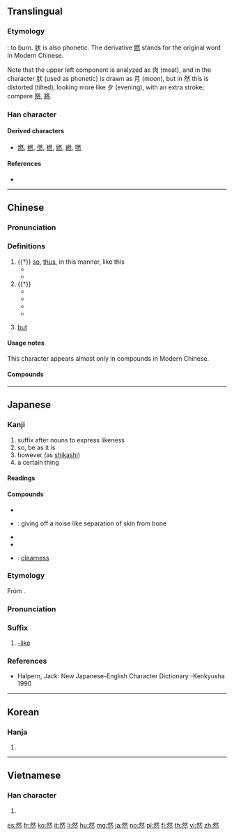 ==Translingual==
{{stroke order|type=animate}}

===Etymology===
{{Han etyl}}
{{Han compound|肰|火|t1=dog meat|t2=fire|ls=ic}}: to burn. 肰 is also phonetic. The derivative [[燃]] stands for the original word in Modern Chinese.

Note that the upper left component is analyzed as 肉 (meat), and in the character 肰 (used as phonetic) is drawn as 月 (moon), but in 然 this is distorted (tilted), looking more like 夕 (evening), with an extra stroke; compare [[祭]], [[將]].

===Han character===
{{Han char|rn=86|rad=火|as=08|sn=12|four=23333|canj=BKF|ids=⿱肰灬}}

====Derived characters====
* [[燃]], [[橪]], [[㒄]], [[撚]], [[㜣]], [[繎]], [[嘫]]

====References====
* {{Han ref|kx=0675.120|dkj=19149|dj=1086.200|hdz=32213.050|uh=7136|ud=28982|bh=B54D|bd=46413}}

----

==Chinese==
{{zh-forms}}

===Pronunciation===
{{zh-pron
|m=rán
|c=jin4
|mc=y
|oc=y
|ma=
|cat=part,adv,n
}}

===Definitions===
{{zh-hanzi}}

# {{†}} [[so]], [[thus]], in this manner, like this
#* {{zh-x|然後|then (literally "after things turn out this way")}}
#* {{zh-x|不然|or else, otherwise (literally "not so")}}
# {{†}}{{label|zh|no longer productive}} {{non-gloss definition|Suffix forming adverbs, sometimes also adjectives, with an abstract meaning of "in the manner of, like"}}
#* {{zh-x|顯然|apparently, obviously}}
#* {{zh-x|果然|as expected (literally "as a result")}}
#* {{zh-x|龐然大物|giant, something enormous (literally "a bigly big thing")}}
#* {{zh-x|喟然長嘆|to sigh (with 喟 being an onomatopoeia)}}
# {{label|zh|obsolete}} [[but]]

====Usage notes====
This character appears almost only in compounds in Modern Chinese.

====Compounds====
{{der3
|{{zh-l|然而|tr=rán'ér}}
|{{zh-l|然後|tr=ránhòu}}
|{{zh-l|然頃|tr=ránqǐng}}
|{{zh-l|然則|tr=ránzé}}
|{{zh-l|昂然|tr=ángrán}}
|{{zh-l|必然|tr=bìrán}}
|{{zh-l|當然|tr=dāngrán}}
|{{zh-l|忽然|tr=hūrán}}
|{{zh-l|慨然|tr=kǎirán}}
|{{zh-l|偶然|tr=ǒurán}}
|{{zh-l|全然|tr=quánrán}}
|{{zh-l|雖然|tr=suīrán}}
|{{zh-l|突然|tr=tūrán}}
|{{zh-l|欣然|tr=xīnrán}}
|{{zh-l|自然|tr=zìrán}}
}}

----

==Japanese==

===Kanji===
{{ja-kanji|rs=火08|grade=4}}

# suffix after nouns to express likeness
# so, be as it is
# however (as [[shikashi]])
# a certain thing

====Readings====
{{ja-readings|goon=[[ねん]] (nen)|kanon=[[ぜん]] (zen)|kun=[[もえる]] (moeru), [[しかれども]] (shikaredomo), [[しかして]] (shikashite)}}

====Compounds====
{{der-top|Compounds}}
* {{ja-r|偶然|ぐうぜん}}
* {{ja-r|砉然|けきぜん}}: giving off a noise like separation of skin from bone
* {{ja-r|全然|ぜんぜん}}
* {{ja-r|突然|とつぜん}}
* {{ja-r|判然|はんぜん}}: [[clearness]]
{{der-bottom}}

===Etymology===
{{ja-kanjitab|ぜん|yomi=o}}
From {{etyl|ltc|ja|sort=せん'}} {{m|zh|然|tr=nyen||-like}}.

===Pronunciation===
{{ja-pron|yomi=kanon|ぜん}}

===Suffix===
{{ja-pos|suffix|ぜん}}

# [[-like]]

===References===
* Halpern, Jack: New Japanese-English Character Dictionary -Kenkyusha 1990

----

==Korean==

===Hanja===
{{ko-hanja|hangeul=[[연]]|eumhun=|rv=yeon|mr=yŏn|y=yen}}

# {{defn|lang=ko|sort=火08}}

----

==Vietnamese==

===Han character===
{{vi-hantu|[[nhiên]], [[nhen]], [[nhơn]]|rs=火08}}

# {{defn|lang=vi|sort=火08}}

[[es:然]]
[[fr:然]]
[[ko:然]]
[[it:然]]
[[li:然]]
[[hu:然]]
[[mg:然]]
[[ja:然]]
[[no:然]]
[[pl:然]]
[[fi:然]]
[[th:然]]
[[vi:然]]
[[zh:然]]